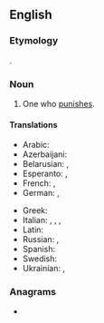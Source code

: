 {{also|Punisher}}
==English==

===Etymology===
{{affix|en|punish|-er|id2=agent noun}}.
{{root|en|ine-pro|*kʷey-}}

===Noun===
{{en-noun}}

# One who [[punish|punishes]].

====Translations====
{{trans-top|one who punishes}}
* Arabic: {{t|ar|مُعَاقِب|m}}
* Azerbaijani: {{t|az|cəzalandırıcı}}
* Belarusian: {{t|be|ка́рнік|m}}, {{t|be|ка́рніца|f}}
* Esperanto: {{t|eo|punanto}}, {{t|eo|punisto}}
* French: {{t+|fr|punisseur|m}}, {{t+|fr|punisseuse|f}}
* German: {{t|de|Bestrafer|m}}, {{t|de|Bestraferin|f}}
{{trans-mid}}
* Greek: {{t+|el|τιμωρός|m|f|sc=Grek}}
* Italian: {{t|it|punitore|m}}, {{t|it|punitrice|f}}, {{t+|it|castigatore|m}}, {{t|it|castigatrice|f}}
* Latin: {{t|la|pūnitor|m}}
* Russian: {{t+|ru|кара́тель|m}}, {{t+|ru|кара́тельница|f}}
* Spanish: {{t|es|castigador|m}}
* Swedish: {{t|sv|bestraffare|c}}
* Ukrainian: {{t|uk|кара́тель|m}}, {{t|uk|кара́тельниця|f}}
{{trans-bottom}}

===Anagrams===
* {{anagrams|en|a=ehinprsu|huprines|repunish}}